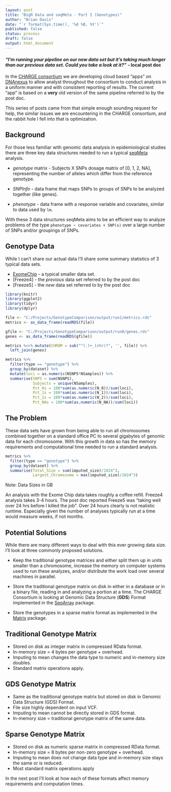 ```yaml
---
layout: post
title: "BigR Data and seqMeta - Part I (Genotypes)"
author: "Brian Davis"
date: "`r format(Sys.time(), '%d %B, %Y')`"
published: false
status: process
draft: false
output: html_document
---
```


#### *"I'm running your pipeline on our new data set but it's taking much longer than our previous data set.  Could you take a look at it?"* - local post doc


In the [CHARGE consortium](http://depts.washington.edu/chargeco/wiki/Main_Page) we are developing cloud based "apps" on [DNAnexus](https://www.dnanexus.com/usecases-charge) to allow analyst throughout the consortium to conduct analysis in a uniform manner and with consistent reporting of results.  The current "app" is based on a **very** old version of the same pipeline referred to by the post doc.


This series of posts came from that simple enough sounding request for help, the similar issues we are encountering in the CHARGE consortium, and the rabbit hole I fell into that is optimization.


## Background

For those less familiar with genomic data analysis in epidemiological studies there are three key data structures needed to run a typical [seqMeta](https://cran.r-project.org/web/packages/seqMeta/index.html) analysis.  

* *genotype* matrix - Subjects X SNPs dosage matrix of [0, 1, 2, NA], representing the number of alleles which differ from the reference genotype.

* *SNPInfo* - data frame that maps SNPs to groups of SNPs to be analyzed together (like genes).  

* *phenotype* - data frame with a response variable and covariates, similar to data used by `lm`.

With these 3 data structures seqMeta aims to be an efficient way to analyze problems of the type `phenotype ~ covariates + SNP(s)` over a large number of SNPs and/or groupings of SNPs.


## Genotype Data

While I can't share our actual data I'll share some summary statistics of 3 typical data sets.

* [ExomeChip](http://www.chargeconsortium.com/main/exomechip) - a typical smaller data set.
* [Freeze4]   - the *previous* data set referred to by the post doc
* [Freeze5]   - the *new* data set referred to by the post doc 

```r
library(knitr)
library(ggplot2)
library(tidyr)
library(dplyr)

file <- "C:/Projects/GenotypeComparison/output/run1/metrics.rds"
metrics <- as_data_frame(readRDS(file))

gfile <- "C:/Projects/GenotypeComparison/output/run0/genes.rds"
genes <- as_data_frame(readRDS(gfile))

metrics %<>% mutate(CHROM = sub("^(.)+_(chr)?", '', file)) %>% 
  left_join(genes)
```

```r
metrics %>% 
  filter(type == "genotype") %>% 
  group_by(dataset) %>% 
  mutate(loci = as.numeric(NSNPS*NSamples)) %>%
  summarise(SNPS = sum(NSNPS), 
            Subjects = unique(NSamples),
            Pct_0s = 100*sum(as.numeric(N_0))/sum(loci), 
            Pct_1s = 100*sum(as.numeric(N_1))/sum(loci), 
            Pct_2s = 100*sum(as.numeric(N_2))/sum(loci),
            Pct_NAs = 100*sum(as.numeric(N_NA))/sum(loci))
```

## The Problem
These data sets have grown from being able to run all chromosomes combined together on a standard office PC to several gigabytes of genomic data for each chromosome.  With this growth in data so has the memory requirements and computational time needed to run a standard analysis.

```r
metrics %>% 
  filter(type == "genotype") %>% 
  group_by(dataset) %>% 
  summarise(Total_Size = sum(imputed_size)/1024^3,
            Largest_Chromosome = max(imputed_size)/1024^3)
```
Note: Data Sizes in GB

An analysis with the Exome Chip data takes roughly a coffee refill. Freeze4 analysis takes 3-4 hours. The post doc reported Freeze5 was "taking well over 24 hrs before I killed the job".  Over 24 hours clearly is not realistic runtime.  Especially given the number of analyses typically run at a time would measure weeks, if not months.


## Potential Solutions

While there are many different ways to deal with this ever growing data size.  I'll look at three commonly proposed solutions.

* Keep the traditional genotype matrices and either split them up in units smaller than a chromosome, increase the memory on computer systems used to run these analyzes, and/or distribute the work load over several machines in parallel.

* Store the traditional genotype matrix on disk in either in a database or in a binary file, reading in and analyzing a portion at a time. The CHARGE Consortium is looking at Genomic Data Structure (**GDS**) Format implemented in the [SeqArray](http://bioconductor.org/packages/release/bioc/html/SeqArray.html) package.

* Store the genotypes in a sparse matrix format as implemented in the [Matrix](https://cran.r-project.org/web/packages/Matrix/index.html) package.

## Traditional Genotype Matrix

* Stored on disk as integer matrix in compressed RData format.
* In-memory size = 4 bytes per genotype + overhead.
* Imputing to mean changes the data type to numeric and in-memory size doubles.
* Standard matrix operations apply.

## GDS Genotype Matrix

* Same as the traditional genotype matrix but stored on disk in Genomic Data Structure (GDS) Format.
* File size highly dependent on input VCF.
* Imputing to mean cannot be directly stored in GDS format.
* In-memory size = traditional genotype matrix of the same data.

## Sparse Genotype Matrix

* Stored on disk as numeric sparse matrix in compressed RData format.
* In-memory size = 8 bytes per non-zero genotype + overhead. 
* Imputing to mean does not change data type and in-memory size stays the same or is reduced.
* Most standard matrix operations apply



In the next post I'll look at how each of these formats affect memory requirements and computation times.

